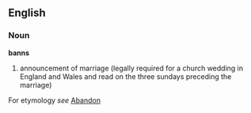 ==English==
===Noun===
'''banns'''
#announcement of marriage (legally required for a church wedding in England and Wales and read on the three sundays preceding the marriage)

For etymology ''see'' [[Abandon]]